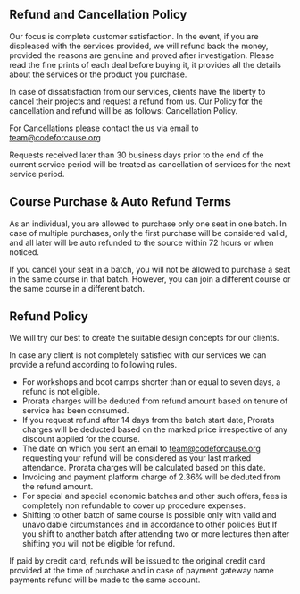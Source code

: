 ## Refund and Cancellation Policy

Our focus is complete customer satisfaction. In the event, if you are displeased with the services provided, we will refund back the money, provided the reasons are genuine and proved after investigation. Please read the fine prints of each deal before buying it, it provides all the details about the services or the product you purchase.

In case of dissatisfaction from our services, clients have the liberty to cancel their projects and request a refund from us. Our Policy for the cancellation and refund will be as follows:
Cancellation Policy.

For Cancellations please contact the us via email to team@codeforcause.org

Requests received later than 30 business days prior to the end of the current service period will be treated as cancellation of services for the next service period.

## Course Purchase & Auto Refund Terms

As an individual, you are allowed to purchase only one seat in one batch. In case of multiple purchases, only the first purchase will be considered valid, and all later will be auto refunded to the source within 72 hours or when noticed.

If you cancel your seat in a batch, you will not be allowed to purchase a seat in the same course in that batch. However, you can join a different course or the same course in a different batch.

## Refund Policy

We will try our best to create the suitable design concepts for our clients.

In case any client is not completely satisfied with our services we can provide a refund according to following rules. 

- For workshops and boot camps shorter than or equal to seven days, a refund is not eligible. 
- Prorata charges will be deduted from refund amount based on tenure of service has been consumed.
- If you request refund after 14 days from the batch start date, Prorata charges will be deducted based on the marked price irrespective of any discount applied for the course.
- The date on which you sent an email to team@codeforcause.org requesting your refund will be considered as your last marked attendance. Prorata charges will be calculated based on this date.
- Invoicing and payment platform charge of 2.36% will be deduted from the refund amount.
- For special and special economic batches and other such offers, fees is completely non refundable to cover up procedure expenses.
- Shifting to other batch of same course is possible only with valid and unavoidable circumstances and in accordance to other policies But If you shift to another batch after attending two or more lectures then after shifting you will not be eligible for refund.

If paid by credit card, refunds will be issued to the original credit card provided at the time of purchase and in case of payment gateway name payments refund will be made to the same account.
